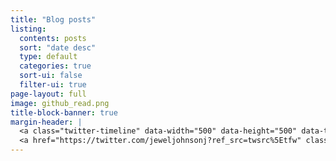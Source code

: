 ```yaml
---
title: "Blog posts"
listing:
  contents: posts
  sort: "date desc"
  type: default
  categories: true
  sort-ui: false
  filter-ui: true
page-layout: full
image: github_read.png
title-block-banner: true
margin-header: |
  <a class="twitter-timeline" data-width="500" data-height="500" data-theme="dark" href="https://twitter.com/jeweljohnsonj?ref_src=twsrc%5Etfw">Tweets by jeweljohnsonj</a> <script async src="https://platform.twitter.com/widgets.js" charset="utf-8"></script>
  <a href="https://twitter.com/jeweljohnsonj?ref_src=twsrc%5Etfw" class="twitter-follow-button" data-size="large" data-show-count="false">Follow @jeweljohnsonj</a><script async src="https://platform.twitter.com/widgets.js" charset="utf-8"></script>
---
```


<a hidden href="https://info.flagcounter.com/ynrK"><img src="https://s11.flagcounter.com/count2/ynrK/bg_000000/txt_FFFFFF/border_F0F0F0/columns_5/maxflags_25/viewers_0/labels_1/pageviews_1/flags_0/percent_0/" alt="Flag Counter" border="0"/></a>
